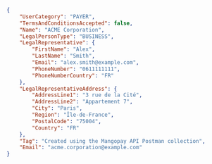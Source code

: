 ```json REST - Payer
{
    "UserCategory": "PAYER",
    "TermsAndConditionsAccepted": false,
    "Name": "ACME Corporation",
    "LegalPersonType": "BUSINESS",
    "LegalRepresentative": {
        "FirstName": "Alex",
        "LastName": "Smith",
        "Email": "alex.smith@example.com",
        "PhoneNumber": "0611111111",
        "PhoneNumberCountry": "FR"
    },
    "LegalRepresentativeAddress": {
        "AddressLine1": "3 rue de la Cité",
        "AddressLine2": "Appartement 7",
        "City": "Paris",
        "Region": "Île-de-France",
        "PostalCode": "75004",
        "Country": "FR"
    },
    "Tag": "Created using the Mangopay API Postman collection",
    "Email": "acme.corporation@example.com"
}
```